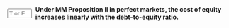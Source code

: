 ::: {.question-block}

<form onsubmit="event.preventDefault(); checkAnswerBox('module7_tf_q82','T')" style="display: flex; align-items: center; gap: 8px;">
  <input type="text" id="module7_tf_q82" name="module7_tf_q82" maxlength="1" placeholder="T or F" style="width: 55px;" data-correct-answer="T" /> 
  <label for="module7_tf_q82"><strong>Under MM Proposition II in perfect markets, the cost of equity increases linearly with the debt-to-equity ratio.</strong></label>
</form>

<div id="feedback-module7_tf_q82" class="feedback" data-status="" style="display:none;">
This is TRUE. In perfect markets, higher leverage raises equity risk, so the cost of equity increases linearly with D/E, while WACC remains constant.
</div>

:::
